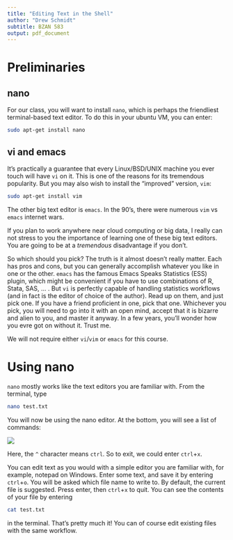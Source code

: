 ```yaml
---
title: "Editing Text in the Shell"
author: "Drew Schmidt"
subtitle: BZAN 583
output: pdf_document
---
```


# Preliminaries

## nano

For our class, you will want to install `nano`, which is perhaps the friendliest terminal-based text editor.  To do this in your ubuntu VM, you can enter:

```bash
sudo apt-get install nano
```

## vi and emacs

It's practically a guarantee that every Linux/BSD/UNIX machine you ever touch will have `vi` on it.  This is one of the reasons for its tremendous popularity.  But you may also wish to install the "improved" version, `vim`:

```bash
sudo apt-get install vim
```

The other big text editor is `emacs`.  In the 90's, there were numerous `vim` vs `emacs` internet wars. 

If you plan to work anywhere near cloud computing or big data, I really can not stress to you the importance of learning one of these big text editors.  You are going to be at a *tremendous* disadvantage if you don't.  

So which should you pick?  The truth is it almost doesn't really matter.  Each has pros and cons, but you can generally accomplish whatever you like in one or the other.  `emacs` has the famous Emacs Speaks Statistics (ESS) plugin, which might be convenient if you have to use combinations of R, Stata, SAS, ... .  But `vi` is perfectly capable of handling statistics workflows (and in fact is the editor of choice of the author).  Read up on them, and just pick one.  If you have a friend proficient in one, pick that one.  Whichever you pick, you will need to go into it with an open mind, accept that it is bizarre and alien to you, and master it anyway.  In a few years, you'll wonder how you evre got on without it.  Trust me.

We will not require either `vi`/`vim` or `emacs` for this course.



# Using nano

`nano` mostly works like the text editors you are familiar with.  From the terminal, type

```bash
nano test.txt
```

You will now be using the nano editor.  At the bottom, you will see a list of commands:

![](../pics/nano.png)

Here, the `^` character means `ctrl`.  So to exit, we could enter `ctrl`+`x`.

You can edit text as you would with a simple editor you are familiar with, for example, notepad on Windows.  Enter some text, and save it by entering `ctrl`+`o`.  You will be asked which file name to write to.  By default, the current file is suggested.  Press enter, then `ctrl`+`x` to quit.  You can see the contents of your file by entering

```bash
cat test.txt
```

in the terminal.  That's pretty much it!  You can of course edit existing files with the same workflow.
